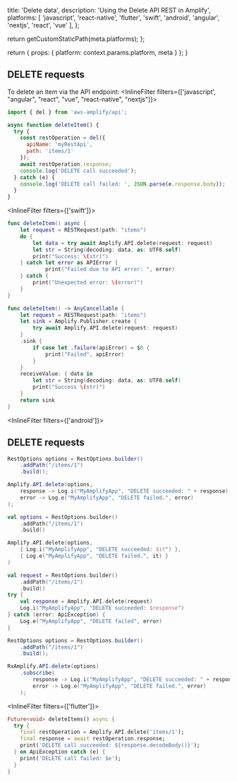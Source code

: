 
  title: 'Delete data',
  description: 'Using the Delete API REST in Amplify',
  platforms: [
    'javascript',
    'react-native',
    'flutter',
    'swift',
    'android',
    'angular',
    'nextjs',
    'react',
    'vue'
  ],
};

  return getCustomStaticPath(meta.platforms);
};

  return {
    props: {
      platform: context.params.platform,
      meta
    }
  };
}

## DELETE requests

To delete an item via the API endpoint:
<InlineFilter filters={['javascript', "angular", "react", "vue", "react-native", "nextjs"]}>

```javascript
import { del } from 'aws-amplify/api';

async function deleteItem() {
  try {
    const restOperation = del({
      apiName: 'myRestApi',
      path: 'items/1'
    });
    await restOperation.response;
    console.log('DELETE call succeeded');
  } catch (e) {
    console.log('DELETE call failed: ', JSON.parse(e.response.body));
  }
}
```
</InlineFilter>

<InlineFilter filters={['swift']}>

<BlockSwitcher>

<Block name="Async/Await">

```swift
func deleteItem() async {
    let request = RESTRequest(path: "items")
    do {
        let data = try await Amplify.API.delete(request: request)
        let str = String(decoding: data, as: UTF8.self)
        print("Success: \(str)")
    } catch let error as APIError {
            print("Failed due to API error: ", error)
    } catch {
        print("Unexpected error: \(error)")
    }
}
```

</Block>

<Block name="Combine">

```swift
func deleteItem() -> AnyCancellable {
    let request = RESTRequest(path: "items")
    let sink = Amplify.Publisher.create {
        try await Amplify.API.delete(request: request)
    }
    .sink {
        if case let .failure(apiError) = $0 {
            print("Failed", apiError)
        }
    }
    receiveValue: { data in
        let str = String(decoding: data, as: UTF8.self)
        print("Success \(str)")
    }
    return sink
}
```

</Block>

</BlockSwitcher>
</InlineFilter>

<InlineFilter filters={['android']}>
## DELETE requests

<BlockSwitcher>
<Block name="Java">

```java
RestOptions options = RestOptions.builder()
    .addPath("/items/1")
    .build();

Amplify.API.delete(options,
    response -> Log.i("MyAmplifyApp", "DELETE succeeded: " + response),
    error -> Log.e("MyAmplifyApp", "DELETE failed.", error)
);
```

</Block>
<Block name="Kotlin - Callbacks">

```kotlin
val options = RestOptions.builder()
    .addPath("/items/1")
    .build()

Amplify.API.delete(options,
    { Log.i("MyAmplifyApp", "DELETE succeeded: $it") },
    { Log.e("MyAmplifyApp", "DELETE failed.", it) }
)
```

</Block>
<Block name="Kotlin - Coroutines">

```kotlin
val request = RestOptions.builder()
    .addPath("/items/1")
    .build()
try {
    val response = Amplify.API.delete(request)
    Log.i("MyAmplifyApp", "DELETE succeeded: $response")
} catch (error: ApiException) {
    Log.e("MyAmplifyApp", "DELETE failed", error)
}
```

</Block>
<Block name="RxJava">

```java
RestOptions options = RestOptions.builder()
    .addPath("/items/1")
    .build();

RxAmplify.API.delete(options)
    .subscribe(
        response -> Log.i("MyAmplifyApp", "DELETE succeeded: " + response),
        error -> Log.e("MyAmplifyApp", "DELETE failed.", error)
    );
```

</Block>
</BlockSwitcher>
</InlineFilter>

<InlineFilter filters={['flutter']}>

```dart
Future<void> deleteItems() async {
  try {
    final restOperation = Amplify.API.delete('items/1');
    final response = await restOperation.response;
    print('DELETE call succeeded: ${response.decodeBody()}');
  } on ApiException catch (e) {
    print('DELETE call failed: $e');
  }
}
```
</InlineFilter>
